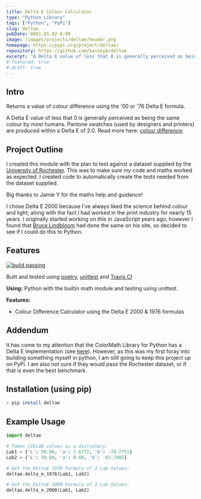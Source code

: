 ```yaml
---
title: Delta E Colour Calculator
type: "Python Library"
tags: ["Python", "PyPi"]
slug: deltae
pubDate: 0001-01-02 0:00
image: /images/projects/deltae/header.png
homepage: https://pypi.org/project/deltae/
repository: https://github.com/kaineyb/deltae
excerpt: "A Delta E value of less that 0 is generally perceived as being the same colour by most humans. This calculator returns a value using the '00 or '76 Delta E formula."
# featured: true
# draft: true
---
```


## Intro

Returns a value of colour difference using the '00 or '76 Delta E formula.

A Delta E value of less that 0 is generally perceived as being the same colour by most humans. Pantone swatches (used by designers and printers) are produced within a Delta E of 2.0. Read more here: [colour difference](http://www.colorwiki.com/wiki/Delta_E:_The_Color_Difference):

## Project Outline

I created this module with the plan to test against a dataset supplied by the [University of Rochester](http://www2.ece.rochester.edu/~gsharma/ciede2000/). This was to make sure my code and maths worked as expected. I created code to automatically create the tests needed from the dataset supplied.

Big thanks to Jamie Y for the maths help and guidance!

I chose Delta E 2000 because I've always liked the science behind colour and light; along with the fact I had worked in the print industry for nearly 15 years. I originally started working on this in JavaScript years ago, however I found that [Bruce Lindbloom](http://www.brucelindbloom.com/index.html?ColorDifferenceCalc.html) had done the same on his site, so decided to see if I could do this to Python.

## Features

[![build passing](https://app.travis-ci.com/kaineyb/deltae.svg?branch=master)](https://app.travis-ci.com/kaineyb/deltae)

Built and tested using [poetry](https://python-poetry.org/), [unittest](https://docs.python.org/3/library/unittest.html) and [Travis CI](https://www.travis-ci.com/)

**Using:** Python with the builtin math module and testing using unittest.

**Features:**

- Colour Difference Calculator using the Delta E 2000 & 1976 formulas

## Addendum

It has come to my attention that the ColorMath Library for Python has a Delta E implementation (see [here](https://python-colormath.readthedocs.io/en/latest/delta_e.html)).
However, as this was my first foray into building something myself in python, I am still going to keep this project up on PyPi. I am also not sure if they would pass the Rochester dataset, or if that is even the best benchmark.

## Installation (using pip)

```bash
> pip install deltae
```

## Example Usage

```py
import deltae

# Takes CIELAB values as a dictionary:
Lab1 = {'L': 50.00, 'a': 2.6772, 'b': -79.7751}
Lab2 = {'L': 50.00, 'a': 0.00, 'b': -82.7485}

# Get the DeltaE 1976 Formula of 2 Lab Values:
deltae.delta_e_1976(Lab1, Lab2)

# Get the DeltaE 2000 Formula of 2 Lab Values:
deltae.delta_e_2000(Lab1, Lab2)

```
